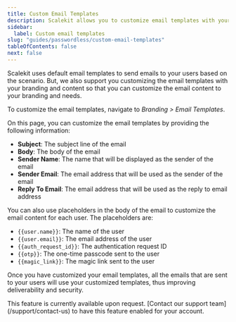 ```yaml
---
title: Custom Email Templates
description: Scalekit allows you to customize email templates with your branding and content
sidebar:
  label: Custom email templates
slug: "guides/passwordless/custom-email-templates"
tableOfContents: false
next: false
---
```



Scalekit uses default email templates to send emails to your users based on the scenario. But, we also support you customizing the email templates with your branding and content so that you can customize the email content to your branding and needs.

To customize the email templates, navigate to _Branding > Email Templates_.

On this page, you can customize the email templates by providing the following information:

- **Subject**: The subject line of the email
- **Body**: The body of the email
- **Sender Name**: The name that will be displayed as the sender of the email
- **Sender Email**: The email address that will be used as the sender of the email
- **Reply To Email**: The email address that will be used as the reply to email address

You can also use placeholders in the body of the email to customize the email content for each user. The placeholders are:

- `{{user.name}}`: The name of the user
- `{{user.email}}`: The email address of the user
- `{{auth_request_id}}`: The authentication request ID
- `{{otp}}`: The one-time passcode sent to the user
- `{{magic_link}}`: The magic link sent to the user

Once you have customized your email templates, all the emails that are sent to your users will use your customized templates, thus improving deliverability and security.

<Card title="Contact Support" icon="slack">
    This feature is currently available upon request. [Contact our support team](/support/contact-us) to have this feature enabled for your account.
</Card>
